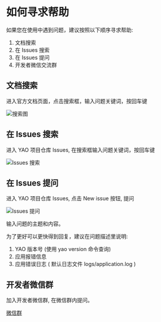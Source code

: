 # 如何寻求帮助

如果您在使用中遇到问题，建议按照以下顺序寻求帮助:

1. 文档搜索
2. 在 Issues 搜索
3. 在 Issues 提问
4. 开发者微信交流群

## 文档搜索

进入官方文档页面，点击搜索框，输入问题关键词，按回车键

![搜索图](assets/search.png)

## 在 Issues 搜索

进入 YAO 项目仓库 Issues, 在搜索框输入问题关键词，按回车键

![Issues 搜索](assets/Issues-search.png)

## 在 Issues 提问

进入 YAO 项目仓库 Issues, 点击 New issue 按钮, 提问

![Issues 提问](assets/Issues-new.png)

输入问题的主题和内容。

为了更好可以更快得到回复，建议在问题描述里说明:

1. YAO 版本号 (使用 yao version 命令查询)
2. 应用报错信息
3. 应用错误日志 ( 默认日志文件 logs/application.log )

## 开发者微信群

加入开发者微信群, 在微信群内提问。

[微信群](...)
